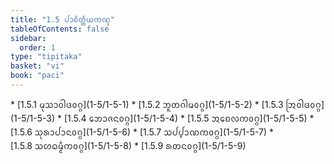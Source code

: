 ```yaml
---
title: "1.5 ᨸᩣᨧᩥᨲ᩠ᨲᩥᨿᨠᨱ᩠ᨯ"
tableOfContents: false
sidebar:
  order: 1
type: "tipitaka"
basket: "vi"
book: "paci"
---
```



<DynamicBreadcrumb />



<TableOfContents book="paci" section="1.5">
* [1.5.1 ᨾᩩᩈᩣᩅᩤᨴᩅᨣ᩠ᨣ](1-5/1-5-1)
* [1.5.2 ᨽᩪᨲᨣᩤᨾᩅᨣ᩠ᨣ](1-5/1-5-2)
* [1.5.3 ᩒᩅᩤᨴᩅᨣ᩠ᨣ](1-5/1-5-3)
* [1.5.4 ᨽᩮᩣᨩᨶᩅᨣ᩠ᨣ](1-5/1-5-4)
* [1.5.5 ᩋᨧᩮᩃᨠᩅᨣ᩠ᨣ](1-5/1-5-5)
* [1.5.6 ᩈᩩᩁᩣᨸᩣᨶᩅᨣ᩠ᨣ](1-5/1-5-6)
* [1.5.7 ᩈᨸ᩠ᨸᩣᨱᨠᩅᨣ᩠ᨣ](1-5/1-5-7)
* [1.5.8 ᩈᩉᨵᨾ᩠ᨾᩥᨠᩅᨣ᩠ᨣ](1-5/1-5-8)
* [1.5.9 ᩁᨲᨶᩅᨣ᩠ᨣ](1-5/1-5-9)
</TableOfContents>